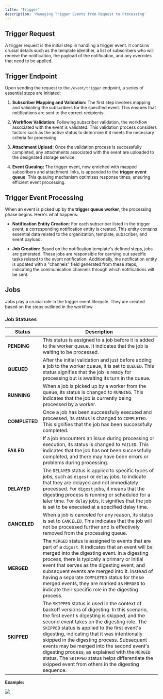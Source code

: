 ```yaml
---
title: 'Trigger'
description: 'Managing Trigger Events from Request to Processing'
---
```


## Trigger Request

A trigger request is the initial step in handling a trigger event. It contains crucial details such as the template identifier, a list of subscribers who will receive the notification, the payload of the notification, and any overrides that need to be applied.

## Trigger Endpoint

Upon sending the request to the `/event/trigger` endpoint, a series of essential steps are initiated:

1. **Subscriber Mapping and Validation:** The first step involves mapping and validating the subscribers for the specified event. This ensures that notifications are sent to the correct recipients.

2. **Workflow Validation:** Following subscriber validation, the workflow associated with the event is validated. This validation process considers factors such as the active status to determine if it meets the necessary criteria for processing.

3. **Attachment Upload:** Once the validation process is successfully completed, any attachments associated with the event are uploaded to the designated storage service.

4. **Event Queuing:** The trigger event, now enriched with mapped subscribers and attachment links, is appended to the **trigger event queue**. This queuing mechanism optimizes response times, ensuring efficient event processing.

## Trigger Event Processing

When an event is picked up by the **trigger queue worker**, the processing phase begins. Here's what happens:

- **Notification Entity Creation:** For each subscriber listed in the trigger event, a corresponding notification entity is created. This entity contains essential data related to the organization, template, subscriber, and event payload.

- **Job Creation:** Based on the notification template's defined steps, jobs are generated. These jobs are responsible for carrying out specific tasks related to the event notification. Additionally, the notification entity is updated with a "channels" field generated from these steps, indicating the communication channels through which notifications will be sent.

## Jobs

Jobs play a crucial role in the trigger event lifecycle. They are created based on the steps outlined in the workflow.

### Job Statuses

| Status      | Description                                                                                                                                                   |
|-------------|---------------------------------------------------------------------------------------------------------------------------------------------------------------|
| **PENDING**     | This status is assigned to a job before it is added to the worker queue. It indicates that the job is waiting to be processed.                                     |
| **QUEUED**      | After the initial validation and just before adding a job to the worker queue, it is set to `QUEUED`. This status signifies that the job is ready for processing but is awaiting its turn in the queue. |
| **RUNNING**     | When a job is picked up by a worker from the queue, its status is changed to `RUNNING`. This indicates that the job is currently being processed by a worker.         |
| **COMPLETED**   | Once a job has been successfully executed and processed, its status is changed to `COMPLETED`. This signifies that the job has been successfully completed.              |
| **FAILED**      | If a job encounters an issue during processing or execution, its status is changed to `FAILED`. This indicates that the job has not been successfully completed, and there may have been errors or problems during processing. |
| **DELAYED**     | The `DELAYED` status is applied to specific types of jobs, such as `digest` or `delay` jobs, to indicate that they are delayed and not immediately processed. For `digest` jobs, it means that the digesting process is running or scheduled for a later time. For `delay` jobs, it signifies that the job is set to be executed at a specified delay time. |
| **CANCELED**    | When a job is canceled for any reason, its status is set to `CANCELED`. This indicates that the job will not be processed further and is effectively removed from the processing queue. |
| **MERGED**      | The `MERGED` status is assigned to events that are part of a `digest`. It indicates that an event will be merged into the digesting event. In a digesting process, there is typically a primary or initial event that serves as the digesting event, and subsequent events are merged into it. Instead of having a separate `COMPLETED` status for these merged events, they are marked as `MERGED` to indicate their specific role in the digesting process. |
| **SKIPPED**     | The `SKIPPED` status is used in the context of backoff versions of digesting. In this scenario, the first event's digesting is skipped, and the second event takes on the digesting role. The `SKIPPED` status is applied to the first event's digesting, indicating that it was intentionally skipped in the digesting process. Subsequent events may be merged into the second event's digesting process, as explained with the `MERGED` status. The `SKIPPED` status helps differentiate the skipped event from others in the digesting sequence. |

**Example:**
<Frame><img src="/images/activity-feed/job-statuses.png"/> </Frame>


